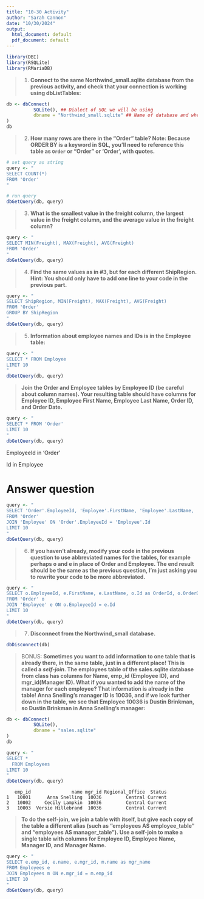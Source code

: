 ---
title: "10-30 Activity"
author: "Sarah Cannon"
date: "10/30/2024"
output:
  html_document: default
  pdf_document: default
---

```{r}
library(DBI)
library(RSQLite)
library(RMariaDB)
```

> 1. **Connect to the same Northwind_small.sqlite database from the previous activity, and check that your connection is working using dbListTables:** 

```{r}
db <- dbConnect(
          SQLite(), ## Dialect of SQL we will be using
          dbname = "Northwind_small.sqlite" ## Name of database and where to find it
)
db
``` 


> 2. **How many rows are there in the "Order" table? Note: Because ORDER BY is a keyword in SQL, you'll need to reference this table as `Order` or "Order" or 'Order', with quotes.**


```{r}
# set query as string
query <- "
SELECT COUNT(*) 
FROM 'Order'
"

# run query
dbGetQuery(db, query)
```


> 3. **What is the smallest value in the freight column, the largest value in the freight column, and the average value in the freight column? **


```{r}
query <- "
SELECT MIN(Freight), MAX(Freight), AVG(Freight)
FROM 'Order'
"
dbGetQuery(db, query)
```

> 4. **Find the same values as in #3, but for each different ShipRegion. Hint: You should only have to add one line to your code in the previous part.**


```{r}
query <- "
SELECT ShipRegion, MIN(Freight), MAX(Freight), AVG(Freight)
FROM 'Order'
GROUP BY ShipRegion
"
dbGetQuery(db, query)
```


> 5. **Information about employee names and IDs is in the Employee table: ** 

```{r}
query <- "
SELECT * FROM Employee
LIMIT 10
"
dbGetQuery(db, query)
```

> **Join the Order and Employee tables by Employee ID (be careful about column names). Your resulting table should have columns for Employee ID, Employee First Name, Employee Last Name, Order ID, and Order Date. **

```{r}
query <- "
SELECT * FROM 'Order'
LIMIT 10
"
dbGetQuery(db, query)
```

EmployeeId in 'Order'

Id in Employee

# Answer question

```{r}
query <- "
SELECT 'Order'.EmployeeId, 'Employee'.FirstName, 'Employee'.LastName, 'Order'.Id as OrderId, 'Order'.OrderDate
FROM 'Order'
JOIN 'Employee' ON 'Order'.EmployeeId = 'Employee'.Id
LIMIT 10
"
dbGetQuery(db, query)
```

> 6. **If you haven't already, modify your code in the previous question to use abbreviated names for the tables, for example perhaps o and e in place of Order and Employee. The end result should be the same as the previous question, I'm just asking you to rewrite your code to be more abbreviated.**


```{r}
query <- "
SELECT o.EmployeeId, e.FirstName, e.LastName, o.Id as OrderId, o.OrderDate
FROM 'Order' o
JOIN 'Employee' e ON o.EmployeeId = e.Id
LIMIT 10
"
dbGetQuery(db, query)
```

> 7. **Disconnect from the Northwind_small database.**

```{r}
dbDisconnect(db)
```



> BONUS: **Sometimes you want to add information to one table that is already there, in the same table, just in a different place! This is called a _self-join_. The employees table of the sales.sqlite database from class has columns for Name, emp_id (Employee ID), and mgr_id(Manager ID).  What if you wanted to add the name of the manager for each employee?  That information is already in the table! Anna Snelling's manager ID is 10036, and if we look further down in the table, we see that Employee 10036 is Dustin Brinkman, so Dustin Brinkman in Anna Snelling's manager: **

```{r}
db <- dbConnect(
          SQLite(),
          dbname = "sales.sqlite"
)
db
```

```{r}
query <- "
SELECT * 
  FROM Employees
LIMIT 10
"
dbGetQuery(db, query)
```

```
   emp_id               name mgr_id Regional_Office  Status
1   10001      Anna Snelling  10036         Central Current
2   10002     Cecily Lampkin  10036         Central Current
3   10003  Versie Hillebrand  10036         Central Current
```

> **To do the self-join, we join a table with itself, but give each copy of the table a different alias (such as "employees AS employee_table" and "employees AS manager_table").  Use a self-join to make a single table with columns for Employee ID, Employee Name, Manager ID, and Manager Name.** 


```{r}
query <- "
SELECT e.emp_id, e.name, e.mgr_id, m.name as mgr_name
FROM Employees e
JOIN Employees m ON e.mgr_id = m.emp_id
LIMIT 10
"
dbGetQuery(db, query)
```


